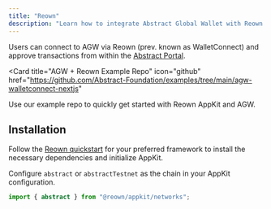 ```yaml
---
title: "Reown"
description: "Learn how to integrate Abstract Global Wallet with Reown."
---
```


Users can connect to AGW via Reown (prev. known as WalletConnect) and approve transactions from within the [Abstract Portal](https://portal.abs.xyz/profile).

<Card
  title="AGW + Reown Example Repo"
  icon="github"
  href="https://github.com/Abstract-Foundation/examples/tree/main/agw-walletconnect-nextjs"
>
  Use our example repo to quickly get started with Reown AppKit and AGW.
</Card>

## Installation

Follow the [Reown quickstart](https://docs.reown.com/appkit/overview#quickstart) for your preferred framework to install the necessary dependencies and initialize AppKit.

Configure `abstract` or `abstractTestnet` as the chain in your AppKit configuration.

```ts
import { abstract } from "@reown/appkit/networks";
```
